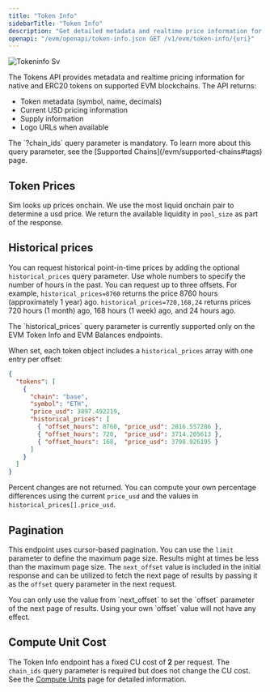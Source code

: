 ```yaml
---
title: "Token Info"
sidebarTitle: "Token Info"
description: "Get detailed metadata and realtime price information for any native asset or ERC20 token including symbol, name, decimals, supply information, USD pricing, and logo URLs."
openapi: "/evm/openapi/token-info.json GET /v1/evm/token-info/{uri}"
---
```



![Tokeninfo Sv](/images/tokeninfo.svg)

The Tokens API provides metadata and realtime pricing information for native and ERC20 tokens on supported EVM blockchains. The API returns:

- Token metadata (symbol, name, decimals)
- Current USD pricing information
- Supply information
- Logo URLs when available

<Note>
  The `?chain_ids` query parameter is mandatory.
  To learn more about this query parameter, see the [Supported Chains](/evm/supported-chains#tags) page.
</Note>

<SupportedChains endpoint="token_info" />

## Token Prices

Sim looks up prices onchain. We use the most liquid onchain pair to determine a usd price. We return the available liquidity in `pool_size` as part of the response.

## Historical prices

You can request historical point-in-time prices by adding the optional `historical_prices` query parameter. Use whole numbers to specify the number of hours in the past. You can request up to three offsets. For example, `historical_prices=8760` returns the price 8760 hours (approximately 1 year) ago. `historical_prices=720,168,24` returns prices 720 hours (1 month) ago, 168 hours (1 week) ago, and 24 hours ago.

<Note>
  The `historical_prices` query parameter is currently supported only on the EVM Token Info and EVM Balances endpoints.
</Note>

When set, each token object includes a `historical_prices` array with one entry per offset:

```json
{
  "tokens": [
    {
      "chain": "base",
      "symbol": "ETH",
      "price_usd": 3897.492219,
      "historical_prices": [
        { "offset_hours": 8760, "price_usd": 2816.557286 },
        { "offset_hours": 720,  "price_usd": 3714.205613 },
        { "offset_hours": 168,  "price_usd": 3798.926195 }
      ]
    }
  ]
}
```

Percent changes are not returned. You can compute your own percentage differences using the current `price_usd` and the values in `historical_prices[].price_usd`.

## Pagination

This endpoint uses cursor-based pagination. You can use the `limit` parameter to define the maximum page size.
Results might at times be less than the maximum page size.
The `next_offset` value is included in the initial response and can be utilized to fetch the next page of results by passing it as the `offset` query parameter in the next request.

<Warning>
  You can only use the value from `next_offset` to set the `offset` parameter of the next page of results. Using your own `offset` value will not have any effect.
</Warning>

## Compute Unit Cost

The Token Info endpoint has a fixed CU cost of **2** per request. The `chain_ids` query parameter is required but does not change the CU cost. See the [Compute Units](/compute-units) page for detailed information.
